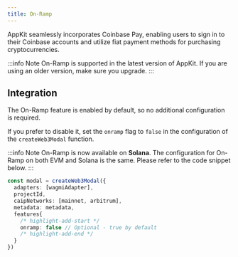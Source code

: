 ```yaml
---
title: On-Ramp
---
```


AppKit seamlessly incorporates Coinbase Pay, enabling users to sign in to their Coinbase accounts and utilize fiat payment methods for purchasing cryptocurrencies.

:::info Note
On-Ramp is supported in the latest version of AppKit. If you are using an older version, make sure you upgrade.
:::

## Integration

The On-Ramp feature is enabled by default, so no additional configuration is required. 

If you prefer to disable it, set the `onramp` flag to `false` in the configuration of the `createWeb3Modal` function.

:::info Note
On-Ramp is now available on **Solana**. The configuration for On-Ramp on both EVM and Solana is the same. Please refer to the code snippet below.
:::

```ts
const modal = createWeb3Modal({
  adapters: [wagmiAdapter],
  projectId,
  caipNetworks: [mainnet, arbitrum],
  metadata: metadata,
  features{
    /* highlight-add-start */
    onramp: false // Optional - true by default
    /* highlight-add-end */
  }
})
```
